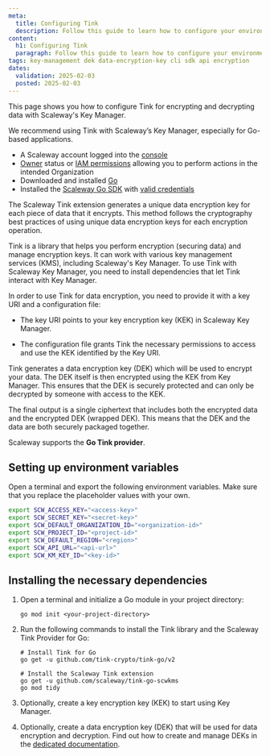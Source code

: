 ```yaml
---
meta:
  title: Configuring Tink
  description: Follow this guide to learn how to configure your environment and dependencies before using Tink in your projects.
content:
  h1: Configuring Tink
  paragraph: Follow this guide to learn how to configure your environment and dependencies before using Tink in your projects.
tags: key-management dek data-encryption-key cli sdk api encryption
dates:
  validation: 2025-02-03
  posted: 2025-02-03
---
```


This page shows you how to configure Tink for encrypting and decrypting data with Scaleway's Key Manager.

We recommend using Tink with Scaleway’s Key Manager, especially for Go-based applications.

<Macro id="requirements" />

- A Scaleway account logged into the [console](https://console.scaleway.com)
- [Owner](/iam/concepts/#owner) status or [IAM permissions](/iam/concepts/#permission) allowing you to perform actions in the intended Organization
- Downloaded and installed [Go](https://go.dev/doc/install)
- Installed the [Scaleway Go SDK](https://github.com/scaleway/scaleway-sdk-go) with [valid credentials](/scaleway-sdk/go-sdk/)


The Scaleway Tink extension generates a unique data encryption key for each piece of data that it encrypts. This method follows the cryptography best practices of using unique data encryption keys for each encryption operation.

Tink is a library that helps you perform encryption (securing data) and manage encryption keys. It can work with various key management services (KMS), including Scaleway's Key Manager.
To use Tink with Scaleway Key Manager, you need to install dependencies that let Tink interact with Key Manager.

In order to use Tink for data encryption, you need to provide it with a key URI and a configuration file:

- The key URI points to your key encryption key (KEK) in Scaleway Key Manager.

- The configuration file grants Tink the necessary permissions to access and use the KEK identified by the Key URI.

Tink generates a data encryption key (DEK) which will be used to encrypt your data. The DEK itself is then encrypted using the KEK from Key Manager. This ensures that the DEK is securely protected and can only be decrypted by someone with access to the KEK.

The final output is a single ciphertext that includes both the encrypted data and the encrypted DEK (wrapped DEK). This means that the DEK and the data are both securely packaged together.

Scaleway supports the **Go Tink provider**.

## Setting up environment variables

Open a terminal and export the following environment variables. Make sure that you replace the placeholder values with your own.

  ```bash
  export SCW_ACCESS_KEY="<access-key>"
  export SCW_SECRET_KEY="<secret-key>"
  export SCW_DEFAULT_ORGANIZATION_ID="<organization-id>"
  export SCW_PROJECT_ID="<project-id>"
  export SCW_DEFAULT_REGION="<region>"
  export SCW_API_URL="<api-url>"
  export SCW_KM_KEY_ID="<key-id>"
  ```

## Installing the necessary dependencies

1. Open a terminal and initialize a Go module in your project directory:
    ```shell
    go mod init <your-project-directory>
    ```

2. Run the following commands to install the Tink library and the Scaleway Tink Provider for Go:

    ```shell
    # Install Tink for Go
    go get -u github.com/tink-crypto/tink-go/v2

    # Install the Scaleway Tink extension
    go get -u github.com/scaleway/tink-go-scwkms
    go mod tidy
    ```
3. Optionally, create a key encryption key (KEK) to start using Key Manager.
4. Optionally, create a data encryption key (DEK) that will be used for data encryption and decryption. Find out how to create and manage DEKs in the [dedicated documentation](replace-with-link).